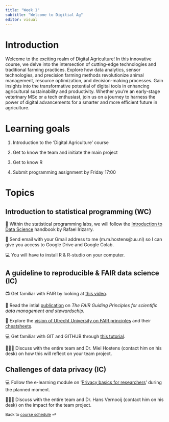 ```yaml
---
title: "Week 1"
subtitle: "Welcome to Digitial Ag"
editor: visual
---
```


# Introduction

Welcome to the exciting realm of Digital Agriculture! In this innovative course, we delve into the intersection of cutting-edge technologies and traditional farming practices. Explore how data analytics, sensor technologies, and precision farming methods revolutionize animal management, resource optimization, and decision-making processes. Gain insights into the transformative potential of digital tools in enhancing agricultural sustainability and productivity. Whether you're an early-stage veterinary MSc or a tech enthusiast, join us on a journey to harness the power of digital advancements for a smarter and more efficient future in agriculture.

# Learning goals

1.  Introduction to the 'Digital Agriculture' course

2.  Get to know the team and initiate the main project

3.  Get to know R

4.  Submit programming assignment by Friday 17:00

# Topics

## Introduction to statistical programming (WC)

📖 Within the statistical programming labs, we will follow the [Introduction to Data Science](https://rafalab.dfci.harvard.edu/dsbook-part-1/) handbook by Rafael Irizarry.

📧 Send email with your Gmail address to me (m.m.hostens\@uu.nl) so I can give you access to Google Drive and Google Colab.

💻 You will have to install R & R-studio on your computer.

## A guideline to reproducible & FAIR data science (IC)

📺 Get familiar with FAIR by looking at [this video](https://www.youtube.com/watch?v=K40utIzUzOk).

📖 Read the intial [publication](https://www.nature.com/articles/sdata201618) on *The FAIR Guiding Principles for scientific data management and stewardschip.*

🔬 Explore the [vision of Utrecht University on FAIR principles](https://www.uu.nl/en/research/research-data-management/guides/how-to-make-your-data-fair) and their [cheatsheets](https://github.com/UtrechtUniversity/FAIR-Cheatsheets/blob/main/cheatsheets/FAIR_data_publishing/cheatsheet_FAIR_data_publishing.pdf).

💻 Get familiar with GIT and GITHUB through [this tutorial](https://www.uu.nl/en/research/research-data-management/tools/software-and-computing/github-and-git).

🧑🏽‍🏫 Discuss with the entire team and Dr. Miel Hostens (contact him on his desk) on how this will reflect on your team project.

## Challenges of data privacy (IC)

💻 Follow the e-learning module on '[Privacy basics for researchers](https://ulearning.uu.nl/course/view.php?id=838)' during the planned moment.

🧑🏽‍🏫 Discuss with the entire team and Dr. Hans Vernooij (contact him on his desk) on the impact for the team project.

::: {style="font-size: 0.875em;"}
Back to [course schedule](/ "Course schedule") ⏎
:::
